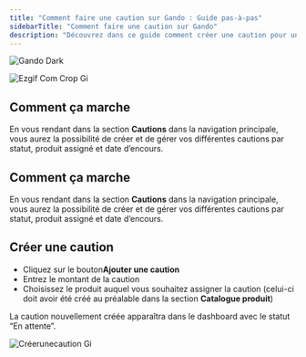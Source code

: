 ```yaml
---
title: "Comment faire une caution sur Gando : Guide pas-à-pas"
sidebarTitle: "Comment faire une caution sur Gando"
description: "Découvrez dans ce guide comment créer une caution pour un produit, envoyer un lien de formulaire à vos clients et ..."
---
```


<img
  className="hidden dark:block"
  src="/images/create-deposit.gif"
  alt="Gando Dark"
/>

![Ezgif Com Crop Gi](/images/ezgif.com-crop.gif)

## Comment ça marche

En vous rendant dans la section **Cautions** dans la navigation principale, vous aurez la possibilité de créer et de gérer vos différentes cautions par statut, produit assigné et date d’encours.

## Comment ça marche

En vous rendant dans la section **Cautions** dans la navigation principale, vous aurez la possibilité de créer et de gérer vos différentes cautions par statut, produit assigné et date d’encours.

## Créer une caution

- Cliquez sur le bouton**Ajouter une caution** 
- Entrez le montant de la caution
- Choisissez le produit auquel vous souhaitez assigner la caution (celui-ci doit avoir été créé au préalable dans la section **Catalogue produit**)

La caution nouvellement créée apparaîtra dans le dashboard avec le statut “En attente”.

![Créerunecaution Gi](/images/Créerunecaution.gif)